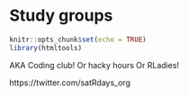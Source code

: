 # Study groups {#study-groups} 

```r
knitr::opts_chunk$set(echo = TRUE)
library(htmltools)
```

AKA Coding club!
Or hacky hours
Or RLadies!

https://twitter.com/satRdays_org
